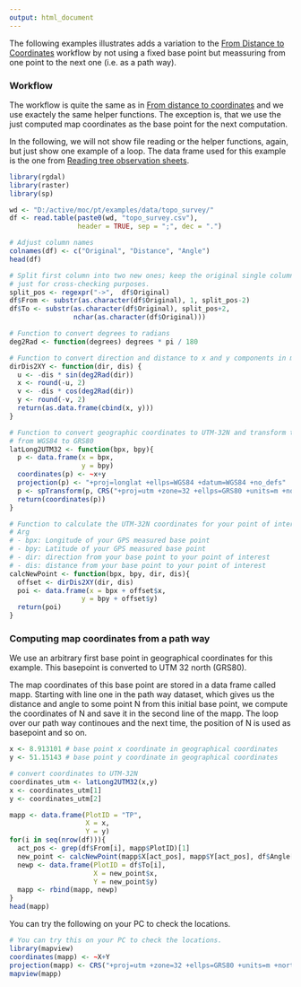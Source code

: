```yaml
---
output: html_document
---
```


The following examples illustrates adds a variation to the [From Distance to Coordinates](http://moc.environmentalinformatics-marburg.de/doku.php?id=courses:bsc:project-thesis-geoei:lecture-notes:gis:pt-ge-ln-gis-01-2000) workflow by not using a fixed base point but meassuring from one point to the next one (i.e. as a path way).

### Workflow
The workflow is quite the same as in [From distance to coordinates](http://moc.environmentalinformatics-marburg.de/doku.php?id=courses:bsc:project-thesis-geoei:lecture-notes:gis:pt-ge-ln-gis-01-2000) and we use exactely the same helper functions. The exception is, that we use the just computed map coordinates as the base point for the next computation.

In the following, we will not show file reading or the helper functions, again, but just show one example of a loop. The data frame used for this example is the one from [Reading tree observation sheets](http://moc.environmentalinformatics-marburg.de/doku.php?id=courses:bsc:project-thesis-geoei:lecture-notes:bdh:pt-ge-ln-bdh-01-2060_trees).

```r
library(rgdal)
library(raster)
library(sp)

wd <- "D:/active/moc/pt/examples/data/topo_survey/"
df <- read.table(paste0(wd, "topo_survey.csv"), 
                 header = TRUE, sep = ";", dec = ".")

# Adjust column names
colnames(df) <- c("Original", "Distance", "Angle")
head(df)

# Split first column into two new ones; keep the original single column version
# just for cross-checking purposes.
split_pos <- regexpr("->",  df$Original)
df$From <- substr(as.character(df$Original), 1, split_pos-2)
df$To <- substr(as.character(df$Original), split_pos+2, 
                nchar(as.character(df$Original)))

# Function to convert degrees to radians
deg2Rad <- function(degrees) degrees * pi / 180

# Function to convert direction and distance to x and y components in meter
dirDis2XY <- function(dir, dis) {
  u <- -dis * sin(deg2Rad(dir))
  x <- round(-u, 2)
  v <- -dis * cos(deg2Rad(dir))
  y <- round(-v, 2)
  return(as.data.frame(cbind(x, y)))
}

# Function to convert geographic coordinates to UTM-32N and transform the date
# from WGS84 to GRS80
latLong2UTM32 <- function(bpx, bpy){
  p <- data.frame(x = bpx,
                  y = bpy)
  coordinates(p) <- ~x+y
  projection(p) <- "+proj=longlat +ellps=WGS84 +datum=WGS84 +no_defs"
  p <- spTransform(p, CRS("+proj=utm +zone=32 +ellps=GRS80 +units=m +north"))
  return(coordinates(p))  
}

# Function to calculate the UTM-32N coordinates for your point of interest
# Arg
# - bpx: Longitude of your GPS measured base point
# - bpy: Latitude of your GPS measured base point
# - dir: direction from your base point to your point of interest
# - dis: distance from your base point to your point of interest
calcNewPoint <- function(bpx, bpy, dir, dis){
  offset <- dirDis2XY(dir, dis)
  poi <- data.frame(x = bpx + offset$x,
                  y = bpy + offset$y)
  return(poi)
}
```

### Computing map coordinates from a path way
We use an arbitrary first base point in geographical coordinates for this example. This basepoint is converted to UTM 32 north (GRS80). 

The map coordinates of this base point are stored in a data frame called mapp. Starting with line one in the path way dataset, which gives us the distance and angle to some point N from this initial base point, we compute the coordinates of N and save it in the second line of the mapp. The loop over our path way continoues and the next time, the position of N is used as basepoint and so on.
```r
x <- 8.913101 # base point x coordinate in geographical coordinates
y <- 51.15143 # base point y coordinate in geographical coordinates

# convert coordinates to UTM-32N
coordinates_utm <- latLong2UTM32(x,y)
x <- coordinates_utm[1]
y <- coordinates_utm[2]

mapp <- data.frame(PlotID = "TP",
                   X = x,
                   Y = y)
for(i in seq(nrow(df))){
  act_pos <- grep(df$From[i], mapp$PlotID)[1]
  new_point <- calcNewPoint(mapp$X[act_pos], mapp$Y[act_pos], df$Angle[i], df$Distance[i])
  newp <- data.frame(PlotID = df$To[i],
                     X = new_point$x,
                     Y = new_point$y)
  mapp <- rbind(mapp, newp)  
}
head(mapp)
```

You can try the following on your PC to check the locations.
```r
# You can try this on your PC to check the locations.
library(mapview)
coordinates(mapp) <- ~X+Y
projection(mapp) <- CRS("+proj=utm +zone=32 +ellps=GRS80 +units=m +north")
mapview(mapp)
```


